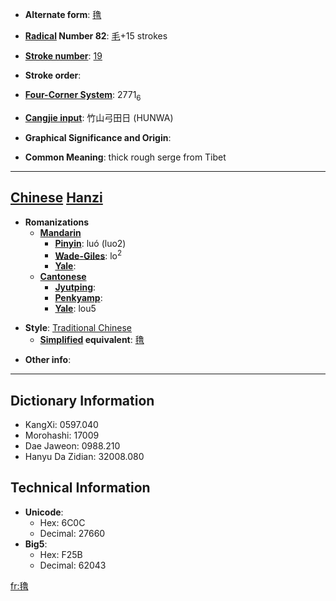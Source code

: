 * '''Alternate form''': [[氇]]

* '''[[Wiktionary:Chinese radical index| Radical]] Number 82''': [[Wiktionary:Chinese radical index 毛|毛]]+15 strokes

* '''[[Wiktionary:Chinese total strokes index|Stroke number]]''': [[Wiktionary:Chinese total strokes index 19|19]]

* '''Stroke order''': 

* '''[[Wiktionary:Chinese four corner index|Four-Corner System]]''': 2771<sub>6</sub>

* '''[[Wiktionary:Chinese Cangjie index|Cangjie input]]''': 竹山弓田日 (HUNWA)

* '''Graphical Significance and Origin''': 

* '''Common Meaning''': thick rough serge from Tibet

----

== [[Chinese]] [[Hanzi]] ==

* '''Romanizations'''
** '''[[Mandarin]]'''
*** '''[[Pinyin]]''': luó (luo2)
*** '''[[Wade-Giles]]''': lo<sup>2</sup>
*** '''[[Yale]]''': 
** '''[[Cantonese]]'''
*** '''[[Jyutping]]''':
*** '''[[Penkyamp]]''': 
*** '''[[Yale]]''': lou5

* '''Style''': [[Traditional Chinese]] 
** '''[[Simplified Chinese|Simplified]] equivalent''': [[氇]]

* '''Other info''': 

----

== Dictionary Information ==

* KangXi: 0597.040
* Morohashi: 17009
* Dae Jaweon: 0988.210
* Hanyu Da Zidian: 32008.080

== Technical Information ==

* '''Unicode''':
** Hex: 6C0C
** Decimal: 27660
* '''Big5''':
** Hex: F25B
** Decimal: 62043

[[fr:氌]]